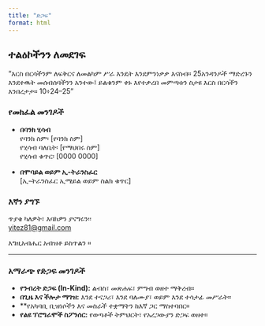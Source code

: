 ```yaml
---
title: "ድጋፍ"
format: html
---
```



## ተልዕኮችንን ለመደገፍ

"እርስ በርሳችንም ለፍቅርና ለመልካም ሥራ እንዴት እንደምንነቃቃ እናስብ። 25አንዳንዶች ማድረጉን እንደተዉት መሰብሰባችንን አንተው፤ ይልቁንም ቀኑ እየተቃረበ መምጣቱን ስታዩ እርስ በርሳችን እንበረታታ። 10፥24–25"

### የመክፈል መንገዶች

- **በባንክ ሂሳብ**  
  የባንክ ስም፡ [የባንክ ስም]  
  የሂሳብ ባለቤት፡ [የማህበሩ ስም]  
  የሂሳብ ቁጥር፡ [0000 0000]

- **በሞባይል ወይም ኢ-ትራንስፈር**  
  [ኢ-ትራንስፈር ኢሜይል ወይም ስልክ ቁጥር]


### እኛን ያግኙ

ጥያቄ ካለዎት፣ እባክዎን ያናግሩን፡፡  
[yitez81@gmail.com](mailto:yitez81@gmail.com)

እግዚአብሔር አብዝቶ ይስጥልን ።

----
### አማራጭ የድጋፍ መንገዶች

- **የንብረት ድጋፍ (In-Kind):** ልብስ፣ መጽሐፍ፣ ምግብ ወዘተ ማቅረብ።  
- **በጊዜ እና ችሎታ ማገዝ:** እንደ ተናጋሪ፣ እንደ ባለሙያ፣ ወይም እንደ ተሳታፊ መሥራት።  
- **የአካባቢ ቢዝነሶችን እና መስራች ተቋማትን ከእኛ ጋር ማስተባበር። 
- **የልዩ ፕሮግራሞች ስፖንሰር:** የወጣቶች ትምህርት፣ የአረጋውያን ድጋፍ ወዘተ።
